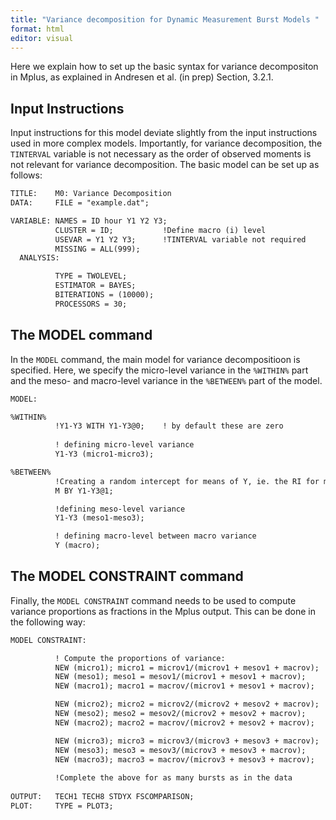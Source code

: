 ```yaml
---
title: "Variance decomposition for Dynamic Measurement Burst Models "
format: html
editor: visual
---
```


Here we explain how to set up the basic syntax for variance decompositon in Mplus, as explained in Andresen et al. (in prep) Section, 3.2.1.

## Input Instructions

Input instructions for this model deviate slightly from the input instructions used in more complex models. Importantly, for variance decomposition, the `TINTERVAL` variable is not necessary as the order of observed moments is not relevant for variance decomposition. The basic model can be set up as follows:

``` default
TITLE:    M0: Variance Decomposition
DATA:     FILE = "example.dat";

VARIABLE: NAMES = ID hour Y1 Y2 Y3;
          CLUSTER = ID;           !Define macro (i) level
          USEVAR = Y1 Y2 Y3;      !TINTERVAL variable not required
          MISSING = ALL(999);
  ANALYSIS:

          TYPE = TWOLEVEL;
          ESTIMATOR = BAYES;
          BITERATIONS = (10000);
          PROCESSORS = 30;
```

## The MODEL command

In the `MODEL` command, the main model for variance decompositioon is specified. Here, we specify the micro-level variance in the `%WITHIN%` part and the meso- and macro-level variance in the `%BETWEEN%` part of the model.

``` default
MODEL:

%WITHIN%
          !Y1-Y3 WITH Y1-Y3@0;    ! by default these are zero
          
          ! defining micro-level variance
          Y1-Y3 (micro1-micro3);

%BETWEEN%
          !Creating a random intercept for means of Y, ie. the RI for mood
          M BY Y1-Y3@1;

          !defining meso-level variance
          Y1-Y3 (meso1-meso3);

          ! defining macro-level between macro variance
          Y (macro);
```

## The MODEL CONSTRAINT command

Finally, the `MODEL CONSTRAINT` command needs to be used to compute variance proportions as fractions in the Mplus output. This can be done in the following way:

``` default
MODEL CONSTRAINT:

          ! Compute the proportions of variance:
          NEW (micro1); micro1 = microv1/(microv1 + mesov1 + macrov);
          NEW (meso1); meso1 = mesov1/(microv1 + mesov1 + macrov);
          NEW (macro1); macro1 = macrov/(microv1 + mesov1 + macrov);

          NEW (micro2); micro2 = microv2/(microv2 + mesov2 + macrov);
          NEW (meso2); meso2 = mesov2/(microv2 + mesov2 + macrov);
          NEW (macro2); macro2 = macrov/(microv2 + mesov2 + macrov);

          NEW (micro3); micro3 = microv3/(microv3 + mesov3 + macrov);
          NEW (meso3); meso3 = mesov3/(microv3 + mesov3 + macrov);
          NEW (macro3); macro3 = macrov/(microv3 + mesov3 + macrov);
          
          !Complete the above for as many bursts as in the data
          
OUTPUT:   TECH1 TECH8 STDYX FSCOMPARISON;
PLOT:     TYPE = PLOT3;

```
